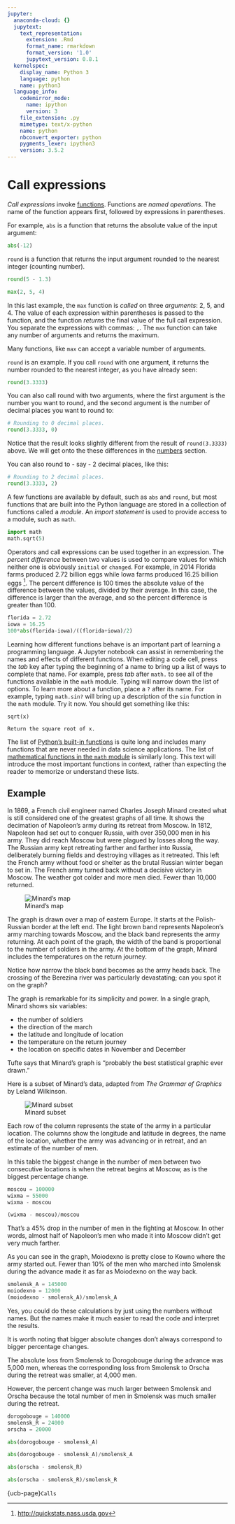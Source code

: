 ```yaml
---
jupyter:
  anaconda-cloud: {}
  jupytext:
    text_representation:
      extension: .Rmd
      format_name: rmarkdown
      format_version: '1.0'
      jupytext_version: 0.8.1
  kernelspec:
    display_name: Python 3
    language: python
    name: python3
  language_info:
    codemirror_mode:
      name: ipython
      version: 3
    file_extension: .py
    mimetype: text/x-python
    name: python
    nbconvert_exporter: python
    pygments_lexer: ipython3
    version: 3.5.2
---
```


# Call expressions

*Call expressions* invoke [functions](intro_to_functions). Functions are *named
operations*. The name of the function appears first, followed by expressions in
parentheses.

For example, `abs` is a function that returns the absolute value of the input
argument:

```python
abs(-12)
```

`round` is a function that returns the input argument rounded to the nearest integer (counting number).

```python
round(5 - 1.3)
```

```python
max(2, 5, 4)
```

In this last example, the `max` function is *called* on three *arguments*: 2,
5, and 4. The value of each expression within parentheses is passed to the
function, and the function *returns* the final value of the full call
expression. You separate the expressions with commas: `,`. The `max` function
can take any number of arguments and returns the maximum.


Many functions, like `max` can accept a variable number of arguments.

`round` is an example.  If you call `round` with one argument, it returns the number rounded to the nearest integer, as you have already seen:

```python
round(3.3333)
```

You can also call round with two arguments, where the first argument is the number you want to round, and the second argument is the number of decimal places you want to round to:

```python
# Rounding to 0 decimal places.
round(3.3333, 0)
```

Notice that the result looks slightly different from the result of `round(3.3333)` above.  We will get onto the these differences in the [numbers](Numbers) section.

You can also round to - say - 2 decimal places, like this:

```python
# Rounding to 2 decimal places.
round(3.3333, 2)
```

A few functions are available by default, such as `abs` and `round`, but most
functions that are built into the Python language are stored in a collection
of functions called a *module*. An *import statement* is used to provide
access to a module, such as `math`.

```python
import math
math.sqrt(5)
```

Operators and call expressions can be used together in an expression. The
*percent difference* between two values is used to compare values for which
neither one is obviously `initial` or `changed`. For example, in 2014 Florida
farms produced 2.72 billion eggs while Iowa farms produced 16.25 billion eggs
[^eggs].  The percent difference is 100 times the absolute value of the
difference between the values, divided by their average. In this case, the
difference is larger than the average, and so the percent difference is
greater than 100.

[^eggs]: <http://quickstats.nass.usda.gov>

```python
florida = 2.72
iowa = 16.25
100*abs(florida-iowa)/((florida+iowa)/2)
```

Learning how different functions behave is an important part of learning a
programming language. A Jupyter notebook can assist in remembering the names
and effects of different functions. When editing a code cell, press the *tab*
key after typing the beginning of a name to bring up a list of ways to
complete that name. For example, press *tab* after `math.` to see all of the
functions available in the `math` module. Typing will narrow down the list of
options. To learn more about a function, place a `?` after its name. For
example, typing `math.sin?` will bring up a description of the `sin`
function in the `math` module.  Try it now.  You should get something like
this:

```
sqrt(x)

Return the square root of x.
```

The list of [Python's built-in
functions](https://docs.python.org/3/library/functions.html) is quite long and
includes many functions that are never needed in data science applications.
The list of [mathematical functions in the `math`
module](https://docs.python.org/3/library/math.html) is similarly long. This
text will introduce the most important functions in context, rather than
expecting the reader to memorize or understand these lists.


## Example

In 1869, a French civil engineer named Charles Joseph Minard created what is
still considered one of the greatest graphs of all time. It shows the
decimation of Napoleon's army during its retreat from Moscow. In 1812,
Napoleon had set out to conquer Russia, with over 350,000 men in his army.
They did reach Moscow but were plagued by losses along the way. The Russian
army kept retreating farther and farther into Russia, deliberately burning
fields and destroying villages as it retreated. This left the French army
without food or shelter as the brutal Russian winter began to set in. The
French army turned back without a decisive victory in Moscow. The weather got
colder and more men died. Fewer than 10,000 returned.


![Minard's map](images/minard.png)


The graph is drawn over a map of eastern Europe. It starts at the
Polish-Russian border at the left end. The light brown band represents
Napoleon's army marching towards Moscow, and the black band represents the
army returning. At each point of the graph, the width of the band is
proportional to the number of soldiers in the army. At the bottom of the
graph, Minard includes the temperatures on the return journey.

Notice how narrow the black band becomes as the army heads back. The crossing
of the Berezina river was particularly devastating; can you spot it on the
graph?

The graph is remarkable for its simplicity and power. In a single graph,
Minard shows six variables:

- the number of soldiers
- the direction of the march
- the latitude and longitude of location
- the temperature on the return journey
- the location on specific dates in November and December

Tufte says that Minard's graph is "probably the best statistical graphic ever
drawn."


Here is a subset of Minard's data, adapted from *The Grammar of Graphics* by
Leland Wilkinson.

![Minard subset](images/minard_table.png)


Each row of the column represents the state of the army in a particular
location. The columns show the longitude and latitude in degrees, the name of
the location, whether the army was advancing or in retreat, and an estimate of
the number of men.

In this table the biggest change in the number of men between two consecutive
locations is when the retreat begins at Moscow, as is the biggest percentage
change.

```python
moscou = 100000
wixma = 55000
wixma - moscou
```

```python
(wixma - moscou)/moscou
```

That's a 45% drop in the number of men in the fighting at Moscow. In other
words, almost half of Napoleon's men who made it into Moscow didn't get very
much farther.

As you can see in the graph, Moiodexno is pretty close to Kowno where the army
started out. Fewer than 10% of the men who marched into Smolensk during the
advance made it as far as Moiodexno on the way back.

```python
smolensk_A = 145000
moiodexno = 12000
(moiodexno - smolensk_A)/smolensk_A
```

Yes, you could do these calculations by just using the numbers without names.
But the names make it much easier to read the code and interpret the results.


It is worth noting that bigger absolute changes don't always correspond to
bigger percentage changes.

The absolute loss from Smolensk to Dorogobouge during the advance was 5,000
men, whereas the corresponding loss from Smolensk to Orscha during the retreat
was smaller, at 4,000 men.

However, the percent change was much larger between Smolensk and Orscha
because the total number of men in Smolensk was much smaller during the
retreat.

```python
dorogobouge = 140000
smolensk_R = 24000
orscha = 20000
```

```python
abs(dorogobouge - smolensk_A)
```

```python
abs(dorogobouge - smolensk_A)/smolensk_A
```

```python
abs(orscha - smolensk_R)
```

```python
abs(orscha - smolensk_R)/smolensk_R
```

{ucb-page}`Calls`
